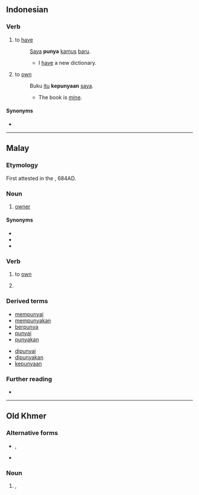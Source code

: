 ==Indonesian==

===Verb===
{{id-verb}}

# to [[have]]
#: [[saya|Saya]] '''punya''' [[kamus]] [[baru]].
#:* I [[have]] a new dictionary.
# to [[own]]
#: Buku [[itu]] '''kepunyaan''' [[saya]].
#:* The book is [[mine]].

====Synonyms====
* {{l|id|milik}}

----

==Malay==

===Etymology===
First attested in the {{w|Talang Tuo inscription}}, 684AD.

===Noun===
{{ms-noun|j=ڤوڽا}}

# [[owner]]

====Synonyms====
* {{l|ms|pemilik}}
* {{l|ms|tuan}}
* {{l|ms|empunya}}

===Verb===
{{ms-verb|j=ڤوڽا}}

# to [[own]]
#: {{ux|ms|Buku [[ini]] [[saya]] '''punya'''.|This book is mine.}}
# {{lb|ms|spoken}} {{n-g|Emphasizes a word that is repeated}}

===Derived terms===
{{der-top}}
* [[mempunyai]]
* [[mempunyakan]]
* [[berpunya]]
* [[punyai]]
* [[punyakan]]
{{der-mid}}
* [[dipunyai]]
* [[dipunyakan]]
* [[kepunyaan]]
{{der-bottom}}

===Further reading===
* {{R:PRPM}}

----

==Old Khmer==

===Alternative forms===
* {{l|okz|puṇya}}, {{l|okz|បុណ្យ}}
* {{l|okz|បុន្យ}}

===Noun===
{{head|okz|noun}}

# {{form of|okz|Latin script form|បុន្យ}}, {{alternative spelling of|nocap=1|okz|បុណ្យ||tr=puṇya|t=[[merit]]}}